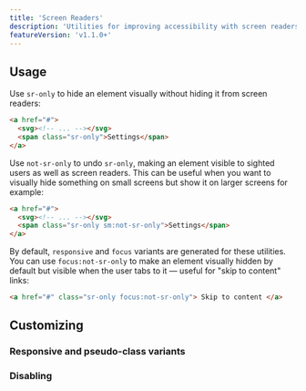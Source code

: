 ```yaml
---
title: 'Screen Readers'
description: 'Utilities for improving accessibility with screen readers.'
featureVersion: 'v1.1.0+'
---
```




## Usage

Use `sr-only` to hide an element visually without hiding it from screen readers:

```html
<a href="#">
  <svg><!-- ... --></svg>
  <span class="sr-only">Settings</span>
</a>
```

Use `not-sr-only` to undo `sr-only`, making an element visible to sighted users as well as screen readers. This can be useful when you want to visually hide something on small screens but show it on larger screens for example:

```html
<a href="#">
  <svg><!-- ... --></svg>
  <span class="sr-only sm:not-sr-only">Settings</span>
</a>
```

By default, `responsive` and `focus` variants are generated for these utilities. You can use `focus:not-sr-only` to make an element visually hidden by default but visible when the user tabs to it — useful for "skip to content" links:

```html
<a href="#" class="sr-only focus:not-sr-only"> Skip to content </a>
```

## Customizing

### Responsive and pseudo-class variants

<Variants plugin="accessibility" />

### Disabling

<Disabling plugin="accessibility" />
